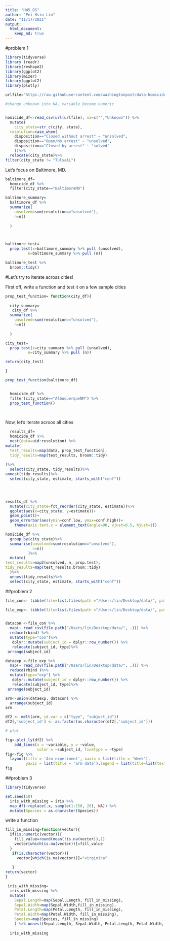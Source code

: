 ```yaml
---
title: "HW5_DS"
author: "Pei Hsin Lin"
date: "11/17/2021"
output: 
  html_document:
    keep_md: true
---
```

 
#problem 1 

```r
library(tidyverse)
library (readr)
library(reshape2)
library(ggplot2)
library(mizer)
library(ggplot2)
library(plotly)
```

```r

urlfile="https://raw.githubusercontent.com/washingtonpost/data-homicides/master/homicide-data.csv"

#change unknown into NA, variable become numeric


homicide_df<-read_csv(url(urlfile), na=c("","Unknown")) %>%
  mutate(
    city_state=str_c(city, state),
  resolution=case_when(
    disposition=="Closed without arrest" ~ "unsolved",
    disposition=="Open/No arrest" ~ "unsolved",
    disposition=="Closed by arrest" ~ "solved"
    ))%>%
  relocate(city_state)%>%
filter(city_state != "TulsaAL")

```

Let's focus on Baltimore, MD.
```r

baltimore_df=
  homicide_df %>%
  filter(city_state=="BaltimoreMD")

baltimore_summary=
  baltimore_df %>%
  summarize( 
    unsolved=sum(resolution=="unsolved"),
    n=n()
    
  )



baltimore_test=
  prop.test(x=baltimore_summary %>% pull (unsolved),
          n=baltimore_summary %>% pull (n))

baltimore_test %>%
  broom::tidy()

```

#Let's try to iterate across cities!

First off, write a function and test it on a few sample cities

```r
prop_test_function= function(city_df){
  
  city_summary=
   city_df %>%
  summarize( 
    unsolved=sum(resolution=="unsolved"),
    n=n()
    
  )

city_test=
  prop.test(x=city_summary %>% pull (unsolved),
          n=city_summary %>% pull (n))

return(city_test)

}

prop_test_function(baltimore_df)


  homicide_df %>%
  filter(city_state=="AlbuquerqueNM") %>%
  prop_test_function()
  
   
```

Now, let's iterate acroos all cities
```r
  results_df=
  homicide_df %>%
  nest(data=uid:resolution) %>%
mutate(
  test_results=map(data, prop_test_function),
  tidy_results=map(test_results, broom::tidy)
  
)%>%
  select(city_state, tidy_results)%>%
unnest(tidy_results)%>%
  select(city_state, estimate, starts_with("conf"))


 
```

```r
results_df %>%
  mutate(city_state=fct_reorder(city_state, estimate))%>%
  ggplot(aes(x=city_state, y=estimate))+
  geom_point()+
  geom_errorbar(aes(ymin=conf.low, ymax=conf.high))+
    theme(axis.text.x = element_text(angle=90, vjust=0.5, hjust=1))

```

```r
homicide_df %>%
  group_by(city_state)%>%
  summarise(unsolved=sum(resolution=="unsolved"),
            n=n()
          )%>%
  mutate(
test_results=map2(unsolved, n, prop.test),
tidy_results=map(test_results,broom::tidy)
  )%>%
  unnest(tidy_results)%>%
  select(city_state, estimate, starts_with("conf"))
```

##problem 2

```r

file_con<- tibble(file=list.files(path ="/Users/lin/Desktop/data/", pattern = "*con*"))

file_exp<- tibble(file=list.files(path ="/Users/lin/Desktop/data/", pattern = "*exp*"))  


datacon <-file_con %>%
  map(~ read_csv(file.path("/Users/lin/Desktop/data/", .))) %>% 
  reduce(rbind) %>% 
  mutate(type="con")%>%
   dplyr::mutate(subject_id = dplyr::row_number()) %>%
   relocate(subject_id, type)%>% 
 arrange(subject_id)

dataexp <-file_exp %>%
  map(~ read_csv(file.path("/Users/lin/Desktop/data/", .))) %>% 
  reduce(rbind )%>% 
  mutate(type="exp") %>%
   dplyr::mutate(subject_id = dplyr::row_number()) %>%
   relocate(subject_id, type)%>% 
 arrange(subject_id)

arm<-union(dataexp, datacon) %>% 
  arrange(subject_id)
arm

df2 <- melt(arm, id.var = c("type", "subject_id")) 
df2[,'subject_id'] <- as.factor(as.character(df2[,'subject_id']))

# plot

fig<-plot_ly(df2) %>% 
    add_lines(x = ~variable, y = ~value, 
              color = ~subject_id, linetype = ~type)
fig<-fig %>%
  layout(title = 'Arm experiment', xaxis = list(title = 'Week'), 
         yaxis = list(title = 'arm data'),legend = list(title=list(text='control and experimental <br> of observations')))
fig

```

##problem 3
```r
library(tidyverse)

set.seed(10)
  iris_with_missing = iris %>% 
  map_df(~replace(.x, sample(1:150, 20), NA)) %>%
  mutate(Species = as.character(Species))
```

write a function

```r
fill_in_missing=function(vector){
  if(is.numeric(vector)){
    fill_value=round(mean(!is.na(vector)),1)
    vector[which(is.na(vector))]=fill_value
  }
   if(is.character(vector)){
     vector[which(is.na(vector))]="virginica"
     
   }
return(vector)
}

 iris_with_missing=
  iris_with_missing %>%
  mutate(
    Sepal.Length=map(Sepal.Length, fill_in_missing),
    Sepal.Width=map(Sepal.Width,fill_in_missing),
    Petal.Length=map(Petal.Length, fill_in_missing),
    Petal.Width=map(Petal.Width, fill_in_missing),
    Species=map(Species, fill_in_missing)
    ) %>% unnest(Sepal.Length, Sepal.Width, Petal.Length, Petal.Width, Species)
 
  iris_with_missing
```
